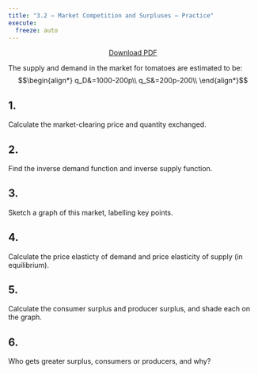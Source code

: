 ```yaml
---
title: "3.2 — Market Competition and Surpluses — Practice"
execute:
  freeze: auto
---
```


<p style="text-align:center"><a target="_blank" href="/files/practice/3.2-practice-pdf.pdf"><span class="btn btn-primary btn-lg"><i class="fas fa-file-pdf"></i> Download PDF</a></span> </p>

The supply and demand in the market for tomatoes are estimated to be:
$$\begin{align*}
q_D&=1000-200p\\
q_S&=200p-200\\ \end{align*}$$

## 1. 
Calculate the market-clearing price and quantity exchanged.

## 2.
Find the inverse demand function and inverse supply function.

## 3.
Sketch a graph of this market, labelling key points.

## 4.
Calculate the price elasticty of demand and price elasticity of supply (in equilibrium).

## 5.
Calculate the consumer surplus and producer surplus, and shade each on the graph.

## 6.
Who gets greater surplus, consumers or producers, and why?